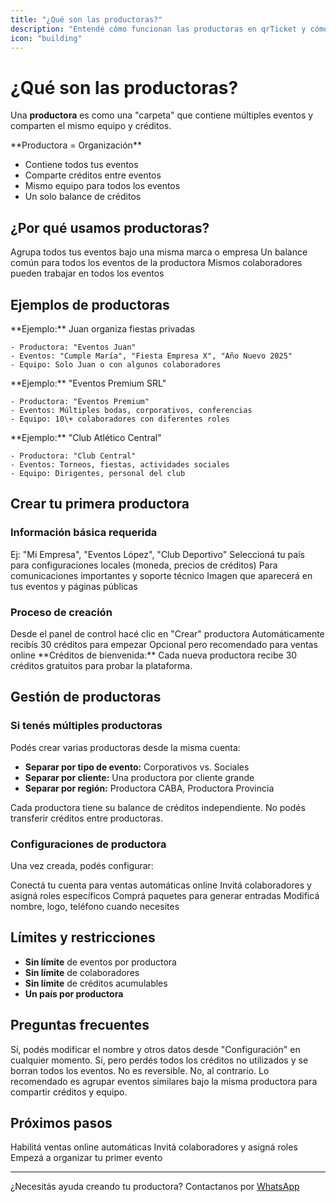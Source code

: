 ```yaml
---
title: "¿Qué son las productoras?"
description: "Entendé cómo funcionan las productoras en qrTicket y cómo crear una"
icon: "building"
---
```


# ¿Qué son las productoras?

Una **productora** es como una "carpeta" que contiene múltiples eventos y comparten el mismo equipo y créditos.

<Card title="Concepto clave" icon="folder">
  **Productora = Organización**

  - Contiene todos tus eventos
  - Comparte créditos entre eventos
  - Mismo equipo para todos los eventos
  - Un solo balance de créditos
</Card>

## ¿Por qué usamos productoras?

<CardGroup cols={2}>
  <Card title="Organización" icon="folder-tree">
    Agrupa todos tus eventos bajo una misma marca o empresa
  </Card>
  <Card title="Créditos compartidos" icon="coins">
    Un balance común para todos los eventos de la productora
  </Card>
  <Card title="Equipo unificado" icon="users">
    Mismos colaboradores pueden trabajar en todos los eventos
  </Card>
</CardGroup>

## Ejemplos de productoras

<AccordionGroup>
  <Accordion title="Productor independiente">
    **Ejemplo:** Juan organiza fiestas privadas

    - Productora: "Eventos Juan"
    - Eventos: "Cumple María", "Fiesta Empresa X", "Año Nuevo 2025"
    - Equipo: Solo Juan o con algunos colaboradores
  </Accordion>
  <Accordion title="Empresa de eventos">
    **Ejemplo:** "Eventos Premium SRL"

    - Productora: "Eventos Premium"
    - Eventos: Múltiples bodas, corporativos, conferencias
    - Equipo: 10\+ colaboradores con diferentes roles
  </Accordion>
  <Accordion title="Club o institución">
    **Ejemplo:** "Club Atlético Central"

    - Productora: "Club Central"
    - Eventos: Torneos, fiestas, actividades sociales
    - Equipo: Dirigentes, personal del club
  </Accordion>
</AccordionGroup>

## Crear tu primera productora

### Información básica requerida

<Steps>
  <Step title="Nombre de la productora">
    Ej: "Mi Empresa", "Eventos López", "Club Deportivo"
  </Step>
  <Step title="País">
    Seleccioná tu país para configuraciones locales (moneda, precios de créditos)
  </Step>
  <Step title="Teléfono de contacto">
    Para comunicaciones importantes y soporte técnico
  </Step>
  <Step title="Logo (opcional)">
    Imagen que aparecerá en tus eventos y páginas públicas
  </Step>
</Steps>

### Proceso de creación

<Steps>
  <Step title="Ir al Panel de Control">
    Desde el panel de control hacé clic en "Crear" productora
  </Step>
  <Step title="Recibir créditos gratuitos">
    Automáticamente recibís 30 créditos para empezar
  </Step>
  <Step title="Configurar MercadoPago">
    Opcional pero recomendado para ventas online
  </Step>
</Steps>

<Note>
  **Créditos de bienvenida:** Cada nueva productora recibe 30 créditos gratuitos
  para probar la plataforma.
</Note>

## Gestión de productoras

### Si tenés múltiples productoras

Podés crear varias productoras desde la misma cuenta:

- **Separar por tipo de evento:** Corporativos vs. Sociales
- **Separar por cliente:** Una productora por cliente grande
- **Separar por región:** Productora CABA, Productora Provincia

<Warning>
  Cada productora tiene su balance de créditos independiente. No podés
  transferir créditos entre productoras.
</Warning>

### Configuraciones de productora

Una vez creada, podés configurar:

<CardGroup cols={2}>
  <Card title="MercadoPago" icon="credit-card">
    Conectá tu cuenta para ventas automáticas online
  </Card>
  <Card title="Equipo" icon="users">
    Invitá colaboradores y asigná roles específicos
  </Card>
  <Card title="Créditos" icon="coins">
    Comprá paquetes para generar entradas
  </Card>
  <Card title="Ajustes" icon="gear">
    Modificá nombre, logo, teléfono cuando necesites
  </Card>
</CardGroup>

## Límites y restricciones

- **Sin límite** de eventos por productora
- **Sin límite** de colaboradores
- **Sin límite** de créditos acumulables
- **Un país por productora**

## Preguntas frecuentes

<AccordionGroup>
  <Accordion title="¿Puedo cambiar el nombre después?">
    Sí, podés modificar el nombre y otros datos desde "Configuración" en cualquier momento.
  </Accordion>
  <Accordion title="¿Puedo eliminar una productora?">
    Sí, pero perdés todos los créditos no utilizados y se borran todos los
    eventos. No es reversible.
  </Accordion>
  <Accordion title="¿Necesito una productora por cada evento?">
    No, al contrario. Lo recomendado es agrupar eventos similares bajo la misma
    productora para compartir créditos y equipo.
  </Accordion>
</AccordionGroup>

## Próximos pasos

<CardGroup cols={3}>
  <Card title="Conectar MercadoPago" icon="credit-card" href="/organizations/mercadopago">
    Habilitá ventas online automáticas
  </Card>
  <Card title="Agregar equipo" icon="users" href="/organizations/team">
    Invitá colaboradores y asigná roles
  </Card>
  <Card title="Crear evento" icon="calendar" href="/create-event">
    Empezá a organizar tu primer evento
  </Card>
</CardGroup>

---

¿Necesitás ayuda creando tu productora? Contactanos por [WhatsApp](https://wa.me/5491122503348)